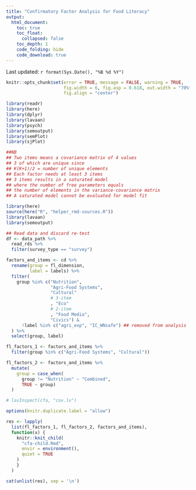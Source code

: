 ```yaml
---
title: "Confirmatory Factor Analysis for Food Literacy"
output: 
  html_document:
    toc: true
    toc_float:
      collapsed: false
    toc_depth: 1
    code_folding: hide
    code_download: true
---
```


Last updated: `r format(Sys.Date(), "%B %d %Y")`

```r
knitr::opts_chunk$set(error = TRUE, message = FALSE, warning = TRUE,
                      fig.width = 6, fig.asp = 0.618, out.width = "70%",
                      fig.align = "center")

library(readr)
library(here)
library(dplyr)
library(lavaan)
library(psych)
library(semoutput)
library(semPlot)
library(sjPlot)
```

```r
##NB 
## Two items means a covariance matrix of 4 values
## 3 of which are unique since
## K(K+1)/2 = number of unique elements
## Each factor needs at least 3 items
## 3 items results in a saturated model 
## where the number of free parameters equals 
## the number of elements in the variance-covariance matrix
## A saturated model cannot be evaluated for model fit

```

```r
library(here)
source(here("R", "helper_rmd-sources.R"))
library(lavaan)
library(semoutput)

## Read data and discard re-test
df <- data_path %>% 
  read_rds %>% 
  filter(survey_type == "survey")

factors_and_items <- cd %>%
  rename(group = fl_dimension,
         label = labels) %>%
  filter(
    group %in% c("Nutrition",
                 "Agri-Food Systems",
                 "Cultural"
                 # 3-item
                 , "Eco"
                 # 2-item
                 , "Food Media", 
                 "Civics") &
      !label %in% c("agri_exp", "IC_WNsafe") ## removed from analysis
  ) %>%
  select(group, label)

fl_factors_1 <- factors_and_items %>%
  filter(group %in% c("Agri-Food Systems", "Cultural"))

fl_factors_2 <- factors_and_items %>%
  mutate(
    group = case_when(
      group != "Nutrition" ~ "Combined",
      TRUE ~ group)
  )

# lavInspect(cfa, "cov.lv")

```


```r
options(knitr.duplicate.label = "allow")

res <- lapply(
  list(fl_factors_1, fl_factors_2, factors_and_items), 
  function(x) {
    knitr::knit_child(
      "cfa-child.Rmd",
      envir = environment(), 
      quiet = TRUE
    )
    }
  )

cat(unlist(res), sep = '\n')
```



<!-- # Session Info -->

<!-- ```{r comment=""} -->
<!-- citation("lavaan") -->
<!-- citation() -->
<!-- sessionInfo() -->
<!-- ``` -->
